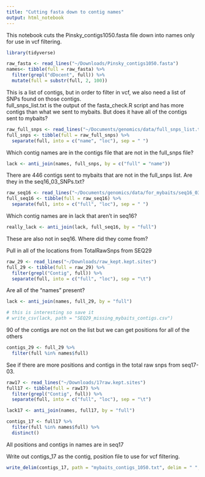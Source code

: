 ```yaml
---
title: "Cutting fasta down to contig names"
output: html_notebook
---
```

This notebook cuts the Pinsky_contigs1050.fasta file down into names only for use in vcf filtering.

```r
library(tidyverse)

raw_fasta <- read_lines("~/Downloads/Pinsky_contigs1050.fasta")
names<- tibble(full = raw_fasta) %>% 
  filter(grepl("dDocent", full)) %>% 
  mutate(full = substr(full, 2, 100))
```

This is a list of contigs, but in order to filter in vcf, we also need a list of SNPs found on those contigs.  
full_snps_list.txt is the output of the fasta_check.R script and has more contigs than what we sent to mybaits.  But does it have all of the contigs sent to mybaits?

```r
raw_full_snps <- read_lines("~/Documents/genomics/data/full_snps_list.txt")
full_snps <- tibble(full = raw_full_snps) %>% 
  separate(full, into = c("name", "loc"), sep = " ")
```

Which contig names are in the contigs file that are not in the full_snps file?
```r
lack <- anti_join(names, full_snps, by = c("full" = "name"))
```

There are 446 contigs sent to mybaits that are not in the full_snps list.  Are they in the seq16_03_SNPs.txt?

```r
raw_seq16 <- read_lines("~/Documents/genomics/data/for_mybaits/seq16_03_SNPs.txt")
full_seq16 <- tibble(full = raw_seq16) %>% 
  separate(full, into = c("full", "loc"), sep = " ")
```
Which contig names are in lack that aren't in seq16?
```r
really_lack <- anti_join(lack, full_seq16, by = "full")
```
These are also not in seq16. Where did they come from?

Pull in all of the locations from TotalRawSnps from SEQ29
```r
raw_29 <- read_lines("~/Downloads/raw_kept.kept.sites")
full_29 <- tibble(full = raw_29) %>% 
  filter(grepl("Contig", full)) %>% 
  separate(full, into = c("full", "loc"), sep = "\t")
```
Are all of the "names" present?
```r
lack <- anti_join(names, full_29, by = "full")

# this is interesting so save it
# write_csv(lack, path = "SEQ29_missing_mybaits_contigs.csv")
```
90 of the contigs are not on the list but we can get positions for all of the others
```r
contigs_29 <- full_29 %>% 
  filter(full %in% names$full)
```
See if there are more positions and contigs in the total raw snps from seq17-03.
```r
raw17 <- read_lines("~/Downloads/17raw.kept.sites")
full17 <- tibble(full = raw17) %>% 
  filter(grepl("Contig", full)) %>% 
  separate(full, into = c("full", "loc"), sep = "\t")

lack17 <- anti_join(names, full17, by = "full")

contigs_17 <- full17 %>% 
  filter(full %in% names$full) %>% 
  distinct()
```

All positions and contigs in names are in seq17

Write out contigs_17 as the contig, position file to use for vcf filtering.

```r
write_delim(contigs_17, path = "mybaits_contigs_1050.txt", delim = " ", col_names = F)
```


